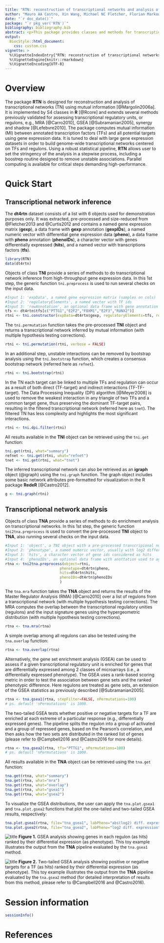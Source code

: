 ```yaml
---
title: "RTN: reconstruction of transcriptional networks and analysis of master regulators."
author: "Mauro AA Castro, Xin Wang, Michael NC Fletcher, Florian Markowetz and Kerstin B Meyer."
date: "`r doc_date()`"
package: "`r pkg_ver('RTN')`"
bibliography: bibliography.bib
abstract: <p>This package provides classes and methods for transcriptional network inference and analysis. Modulators of transcription factor activity are assessed by conditional mutual information, and master regulators are mapped to phenotypes using different strategies, e.g., gene set enrichment, shadow and synergy analyses. Additionally, new frameworks are provided at the derivative packages [RTNduals](http://bioconductor.org/packages/RTNduals/) and [RTNsurvival](http://bioconductor.org/packages/RTNsurvival/).</p>
output: 
  BiocStyle::html_document:
    css: custom.css
vignette: >
  %\VignetteIndexEntry{"RTN: reconstruction of transcriptional networks and analysis of master regulators.""}
  %\VignetteEngine{knitr::rmarkdown}
  %\VignetteEncoding{UTF-8}
---
```


# Overview

The package **RTN**  is designed for reconstruction and analysis of transcriptional networks (TN) using mutual information [@Margolin2006a]. It is implemented by S4 classes in **R** [@Rcore] and extends several methods previously validated for assessing transcriptional regulatory units, or regulons, e.g., MRA [@Carro2010], GSEA [@Subramanian2005], synergy and shadow [@Lefebvre2010]. The package computes mutual information (MI) between annotated transcription factors (TFs) and all potential targets using gene expression data. It is tuned to deal with large gene expression datasets in order to build genome-wide transcriptional networks centered on TFs and regulons. Using a robust statistical pipeline, **RTN** allows user to set the stringency of the analysis in a stepwise process, including a boostrep routine designed to remove unstable associations. Parallel computing is available for critical steps demanding high-performance.

# Quick Start

## Transcriptional network inference

The **dt4rtn** dataset consists of a list with 6 objects used for demonstration purposes only. It was extracted, pre-processed and size-reduced from @Fletcher2013 and @Curtis2012 and contains a named gene expression matrix (**gexp**), a data frame with **gexp** annotation (**gexpIDs**), a named numeric vector with differential gene expression data (**pheno**), a data frame with **pheno** annotation  (**phenoIDs**), a character vector with genes differentially expressed (**hits**), and a named vector with transcriptions factors (**tfs**).

```r
library(RTN)
data(dt4rtn)
``` 

Objects of class **TNI** provide a series of methods to do transcriptional network inference from high-throughput gene expression data. In this 1st step, the generic function `tni.preprocess` is used to run several checks on the input data.

```r
#Input 1: 'expData', a named gene expression matrix (samples on cols)
#Input 2: 'regulatoryElements', a named vector with TF ids
#Input 3: 'rowAnnotation', an optional data frame with gene annotation
tfs <- dt4rtn$tfs[c("PTTG1","E2F2","FOXM1","E2F3","RUNX2")]
rtni <- tni.constructor(expData=dt4rtn$gexp, regulatoryElements=tfs, rowAnnotation=dt4rtn$gexpIDs)
``` 

The `tni.permutation` function takes the pre-processed **TNI** object and returns a transcriptional network inferred by mutual information (with multiple hypothesis testing corrections).

```r
rtni <- tni.permutation(rtni, verbose = FALSE)
``` 

In an additional step, unstable interactions can be removed by bootstrap analysis using the `tni.bootstrap` function, which creates a consensus bootstrap network (referred here as `refnet`).

```r
rtni <- tni.bootstrap(rtni) 
``` 

In the TN each target can be linked to multiple TFs and regulation can occur as a result of both direct (TF-target) and indirect interactions (TF-TF-target). The Data Processing Inequality (DPI) algorithm [@Meyer2008] is used to remove the weakest interaction in any triangle of two TFs and a common target gene, thus preserving the dominant TF-target pairs, resulting in the filtered transcriptional network (referred here as `tnet`). The filtered TN has less complexity and highlights the most significant interactions.

```r
rtni <- tni.dpi.filter(rtni) 
``` 

All results available in the **TNI** object can be retrieved using the `tni.get` function:

```r
tni.get(rtni, what="summary")
refnet <- tni.get(rtni, what="refnet")
tnet <- tni.get(rtni, what="tnet")
``` 

The inferred transcriptional network can also be retrieved as an **igraph** object (@igraph) using the `tni.graph` function. The graph object includes some basic network attributes pre-formatted for visualization in the R package **RedeR** [@Castro2012].

```r
g <- tni.graph(rtni)
``` 


## Transcriptional network analysis

Objects of class **TNA** provide a series of methods to do enrichment analysis on transcriptional networks. In this 1st step, the generic function `tni2tna.preprocess` is used to convert the pre-processed **TNI** object to **TNA**, also running several checks on the input data.

```r
#Input 1: 'object', a TNI object with a pre-processed transcripional network
#Input 2: 'phenotype', a named numeric vector, usually with log2 differential expression values
#Input 3: 'hits', a character vector of gene ids considered as hits
#Input 4: 'phenoIDs', an optional data frame with anottation used to aggregate genes in the phenotype
rtna <- tni2tna.preprocess(object=rtni, 
                         phenotype=dt4rtn$pheno, 
                         hits=dt4rtn$hits, 
                         phenoIDs=dt4rtn$phenoIDs
                         )
``` 

The `tna.mra` function takes the **TNA** object and returns the results of the Master Regulator Analysis (RMA) [@Carro2010] over a list of regulons from a transcriptional network (with multiple hypothesis testing corrections). The MRA computes the overlap between the transcriptional regulatory unities (regulons) and the input signature genes using the hypergeometric distribution (with multiple hypothesis testing corrections).

```r
rtna <- tna.mra(rtna)
``` 

A simple overlap among all regulons can also be tested using the `tna.overlap` function:

```r
rtna <- tna.overlap(rtna)
``` 
Alternatively, the gene set enrichment analysis (GSEA) can be used to assess if a given transcriptional regulatory unit is enriched for genes that are differentially expressed among 2 classes of microarrays (i.e., a differentially expressed phenotype). The GSEA uses a rank-based scoring metric in order to test the association between gene sets and the ranked phenotypic difference. Here regulons are treated as gene sets, an extension of the GSEA statistics as previously described [@Subramanian2005].

```r
rtna <- tna.gsea1(rtna, stepFilter=FALSE, nPermutations=100)
# ps. default 'nPermutations' is 1000.
``` 

The two-tailed GSEA tests whether positive or negative targets for a TF are enriched at each extreme of a particular response (e.g., differentially expressed genes). The pipeline splits the regulon into a group of activated and a group of repressed genes, based on the Pearson's correlation, and then asks how the two sets are distributed in the ranked list of genes (please refer to @Campbell2016 and @Castro2016 for more details).

```r
rtna <- tna.gsea2(rtna, tfs="PTTG1", nPermutations=100)
# ps. default 'nPermutations' is 1000.
``` 

All results available in the **TNA** object can be retrieved using the `tna.get` function:

```r
tna.get(rtna, what="summary")
tna.get(rtna, what="mra")
tna.get(rtna, what="overlap")
tna.get(rtna, what="gsea1")
tna.get(rtna, what="gsea2")
``` 

To visualize the GSEA distributions, the user can apply the `tna.plot.gsea1` and `tna.plot.gsea2` functions that plot the one-tailed and two-tailed GSEA results, respectively:

```r
tna.plot.gsea1(rtna, file="tna_gsea1", labPheno="abs(log2) diff. expression") 
tna.plot.gsea2(rtna, file="tna_gsea2", labPheno="log2 diff. expression") 
``` 

![title](fig1.png)
<b>Figure 1.</b> GSEA analysis showing genes in each regulon (as hits) ranked by their differential expression (as phenotype). This toy example illustrates the output from the **TNA** pipeline evaluated by the `tna.gsea1` method.


![title](fig2.png)
<b>Figure 2.</b>  Two-tailed GSEA analysis showing positive or negative targets for a TF (as hits) ranked by their differential expression (as phenotype). This toy example illustrates the output from the **TNA** pipeline evaluated by the `tna.gsea2` method (for detailed interpretation of results from this method, please refer to @Campbell2016 and @Castro2016).

# Session information

```r
sessionInfo()
```

# References




